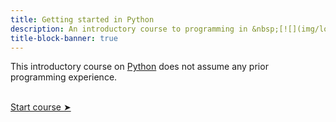 ```yaml
---
title: Getting started in Python
description: An introductory course to programming in &nbsp;[![](img/logo_python.svg){width="1.3em" fig-alt="noshadow"}](https://www.python.org/)
title-block-banner: true
---
```


:::{.topdef}

This introductory course on [Python](https://www.python.org/) does not assume any prior programming experience.

:::

<br>
[[Start course ➤](intro_run.qmd)]{.topinline}
